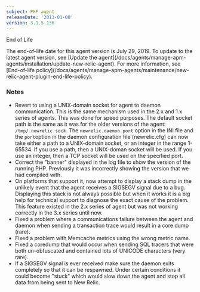 ```yaml
---
subject: PHP agent
releaseDate: '2013-01-08'
version: 3.1.5.136
---
```


End of Life

<Callout variant="important">
  The end-of-life date for this agent version is July 29, 2019. To update to the latest agent version, see [Update the agent](/docs/agents/manage-apm-agents/installation/update-new-relic-agent). For more information, see [End-of-life policy](/docs/agents/manage-apm-agents/maintenance/new-relic-agent-plugin-end-life-policy).
</Callout>

### Notes

* Revert to using a UNIX-domain socket for agent to daemon communication. This is the same mechanism used in the 2.x and 1.x series of agents. This was done for speed purposes. The default socket path is the same as it was for the older versions of the agent: `/tmp/.newrelic.sock`. The `newrelic.daemon.port` option in the INI file and the `port`option in the daemon configuration file (newrelic.cfg) can now take either a path to a UNIX-domain socket, or an integer in the range 1-65534. If you use a path, then a UNIX-doman socket will be used. If you use an integer, then a TCP socket will be used on the specified port.
* Correct the "banner" displayed in the log file to show the version of the running PHP. Previously it was incorrectly showing the version that we had compiled with.
* On platforms that support it, now attempt to display a stack dump in the unlikely event that the agent receives a SIGSEGV signal due to a bug. Displaying this stack is not always possible but when it works it is a big help for technical support to diagnose the exact cause of the problem. This feature existed in the 2.x series of agent but was not working correctly in the 3.x series until now.
* Fixed a problem where a communications failure between the agent and daemon when sending a transaction trace would result in a core dump (rare).
* Fixed a problem with Memcache metrics using the wrong metric name.
* Fixed a coredump that would occur when sending SQL tracers that were both un-obfuscated and contained lots of UNICODE characters (very rare).
* If a SIGSEGV signal is ever received make sure the daemon exits completely so that it can be respawned. Under certain conditions it could become "stuck" which would slow down the agent and stop all data from being sent to New Relic.
